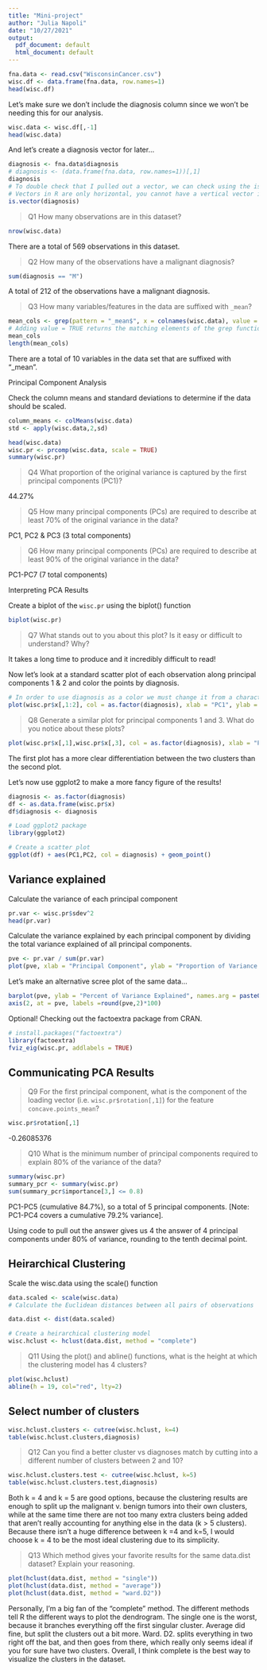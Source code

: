 ```yaml
---
title: "Mini-project"
author: "Julia Napoli"
date: "10/27/2021"
output:
  pdf_document: default
  html_document: default
---
```


```r
fna.data <- read.csv("WisconsinCancer.csv")
wisc.df <- data.frame(fna.data, row.names=1)
head(wisc.df)
```
Let's make sure we don't include the diagnosis column since we won't be needing this for our analysis.

```r
wisc.data <- wisc.df[,-1]
head(wisc.data)
```

And let's create a diagnosis vector for later...

```r
diagnosis <- fna.data$diagnosis
# diagnosis <- (data.frame(fna.data, row.names=1))[,1]
diagnosis
# To double check that I pulled out a vector, we can check using the is.vector function
# Vectors in R are only horizontal, you cannot have a vertical vector in R !
is.vector(diagnosis)
```

> Q1 How many observations are in this dataset?

```r
nrow(wisc.data)
```

There are a total of 569 observations in this dataset.

> Q2 How many of the observations have a malignant diagnosis?

```r
sum(diagnosis == "M")
```

A total of 212 of the observations have a malignant diagnosis.

> Q3 How many variables/features in the data are suffixed with `_mean`?

```r
mean_cols <- grep(pattern = "_mean$", x = colnames(wisc.data), value = TRUE)
# Adding value = TRUE returns the matching elements of the grep functions; value = FALSE (default) simply returns the integer indices
mean_cols
length(mean_cols)
```

There are a total of 10 variables in the data set that are suffixed with "_mean".

Principal Component Analysis

Check the column means and standard deviations to determine if the data should be scaled.

```r
column_means <- colMeans(wisc.data)
std <- apply(wisc.data,2,sd)
```

```r
head(wisc.data)
wisc.pr <- prcomp(wisc.data, scale = TRUE)
summary(wisc.pr)
```

> Q4 What proportion of the original variance is captured by the first principal components (PC1)?

44.27%

> Q5 How many principal components (PCs) are required to describe at least 70% of the original variance in the data?

PC1, PC2 & PC3 (3 total components)

> Q6 How many principal components (PCs) are required to describe at least 90% of the original variance in the data?

PC1-PC7 (7 total components)

Interpreting PCA Results

Create a biplot of the `wisc.pr` using the biplot() function

```r
biplot(wisc.pr)
```


> Q7 What stands out to you about this plot? Is it easy or difficult to understand? Why?

It takes a long time to produce and it incredibly difficult to read!


Now let's look at a standard scatter plot of each observation along principal components 1 & 2 and color the points by diagnosis.

```r
# In order to use diagnosis as a color we must change it from a character vector to a factor vector!
plot(wisc.pr$x[,1:2], col = as.factor(diagnosis), xlab = "PC1", ylab = "PC2")
```

> Q8 Generate a similar plot for principal components 1 and 3. What do you notice about these plots?

```r
plot(wisc.pr$x[,1],wisc.pr$x[,3], col = as.factor(diagnosis), xlab = "PC1", ylab = "PC3")
```
The first plot has a more clear differentiation between the two clusters than the second plot.

Let's now use ggplot2 to make a more fancy figure of the results!

```r
diagnosis <- as.factor(diagnosis)
df <- as.data.frame(wisc.pr$x)
df$diagnosis <- diagnosis

# Load ggplot2 package
library(ggplot2)

# Create a scatter plot
ggplot(df) + aes(PC1,PC2, col = diagnosis) + geom_point()
```

## Variance explained

Calculate the variance of each principal component

```r
pr.var <- wisc.pr$sdev^2
head(pr.var)
```

Calculate the variance explained by each principal component by dividing the total variance explained of all principal components. 

```r
pve <- pr.var / sum(pr.var)
plot(pve, xlab = "Principal Component", ylab = "Proportion of Variance Explained", ylim = c(0,1), type = "o")
```

Let's make an alternative scree plot of the same data...

```r
barplot(pve, ylab = "Percent of Variance Explained", names.arg = paste0("PC",1:length(pve)),las = 2, axes = FALSE)
axis(2, at = pve, labels =round(pve,2)*100)
```

Optional! Checking out the factoextra package from CRAN.

```r
# install.packages("factoextra")
library(factoextra)
fviz_eig(wisc.pr, addlabels = TRUE)
```

## Communicating PCA Results

> Q9 For the first principal component, what is the component of the loading vector (i.e. `wisc.pr$rotation[,1]`) for the feature `concave.points_mean`?

```r
wisc.pr$rotation[,1]
```
-0.26085376

> Q10 What is the minimum number of principal components required to explain 80% of the variance of the data?

```r
summary(wisc.pr)
summary_pcr <- summary(wisc.pr)
sum(summary_pcr$importance[3,] <= 0.8)
```
PC1-PC5 (cumulative 84.7%), so a total of 5 principal components. [Note: PC1-PC4 covers a cumulative 79.2% variance].

Using code to pull out the answer gives us 4 the answer of 4 principal components under 80% of variance, rounding to the tenth decimal point.

## Heirarchical Clustering

Scale the wisc.data using the scale() function

```r
data.scaled <- scale(wisc.data)
# Calculate the Euclidean distances between all pairs of observations

data.dist <- dist(data.scaled)

# Create a heirarchical clustering model
wisc.hclust <- hclust(data.dist, method = "complete")
```

> Q11 Using the plot() and abline() functions, what is the height at which the clustering model has 4 clusters?

```r
plot(wisc.hclust)
abline(h = 19, col="red", lty=2)
```
## Select number of clusters

```r
wisc.hclust.clusters <- cutree(wisc.hclust, k=4)
table(wisc.hclust.clusters,diagnosis)
```

> Q12 Can you find a better cluster vs diagnoses match by cutting into a different number of clusters between 2 and 10?

```r
wisc.hclust.clusters.test <- cutree(wisc.hclust, k=5)
table(wisc.hclust.clusters.test,diagnosis)
```
Both k = 4 and k = 5 are good options, because the clustering results are enough to split up the malignant v. benign tumors into their own clusters, while at the same time there are not too many extra clusters being added that aren't really accounting for anything else in the data (k > 5 clusters). Because there isn't a huge difference between k =4 and k=5, I would choose k = 4 to be the most ideal clustering due to its simplicity.

> Q13 Which method gives your favorite results for the same data.dist dataset? Explain your reasoning.


```r
plot(hclust(data.dist, method = "single"))
plot(hclust(data.dist, method = "average"))
plot(hclust(data.dist, method = "ward.D2"))
```
Personally, I'm a big fan of the "complete" method. The different methods tell R the different ways to plot the dendrogram. The single one is the worst, because it branches everything off the first singular cluster. Average did fine, but split the clusters out a bit more. Ward. D2. splits everything in two right off the bat, and then goes from there, which really only seems ideal if you for sure have two clusters. Overall, I think complete is the best way to visualize the clusters in the dataset.

